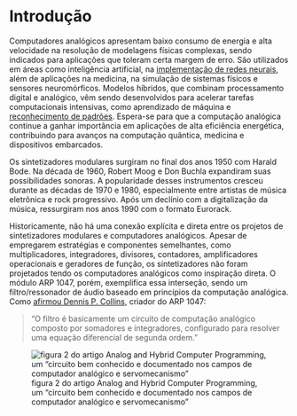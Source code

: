 # Introdução

Computadores analógicos apresentam baixo consumo de energia e alta velocidade na resolução de modelagens físicas complexas, sendo indicados para aplicações que toleram certa margem de erro. São utilizados em áreas como inteligência artificial, na [implementação de redes neurais](https://www.allabout circuits.com/industry-white-papers/analog-computing-for-artificial-intelligence-how-to-perform-mac-operations-using-ohms-law), além de aplicações na medicina, na simulação de sistemas físicos e sensores neuromórficos. Modelos híbridos, que combinam processamento digital e analógico, vêm sendo desenvolvidos para acelerar tarefas computacionais intensivas, como aprendizado de máquina e [reconhecimento de padrões](https://journals. aps.org/prresearch/abstract/10.1103/PhysRevResearch.6.L042060). Espera-se para que a computação analógica continue a ganhar importância em aplicações de alta eficiência energética, contribuindo para avanços na computação quântica, medicina e dispositivos embarcados.

Os sintetizadores modulares surgiram no final dos anos 1950 com Harald Bode. Na década de 1960, Robert Moog e Don Buchla expandiram suas possibilidades sonoras. A popularidade desses instrumentos cresceu durante as décadas de 1970 e 1980, especialmente entre artistas de música eletrônica e rock progressivo. Após um declínio com a digitalização da música, ressurgiram nos anos 1990 com o formato Eurorack.

Historicamente, não há uma conexão explícita e direta entre os projetos de sintetizadores modulares e computadores analógicos. Apesar de empregarem estratégias e componentes semelhantes, como multiplicadores, integradores, divisores, contadores, amplificadores operacionais e geradores de função, os sintetizadores não foram projetados tendo os computadores analógicos como inspiração direta. O módulo ARP 1047, porém, exemplifica essa interseção, sendo um filtro/ressonador de áudio baseado em princípios da computação analógica. Como [afirmou Dennis P. Collins](https://www.degruyter.com/document/doi/10.1515/9783110662207/html), criador do ARP 1047:

> "O filtro é basicamente um circuito de computação analógico composto por somadores e integradores, configurado para resolver uma equação diferencial de segunda ordem."

![figura 2 do artigo Analog and Hybrid Computer Programming, um "circuito bem conhecido e documentado nos campos de computador analógico e servomecanismo"](imagens/filter-block-diagram.png)
